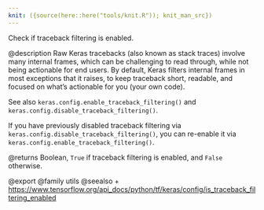```yaml
---
knit: ({source(here::here("tools/knit.R")); knit_man_src})
---
```

Check if traceback filtering is enabled.

@description
Raw Keras tracebacks (also known as stack traces)
involve many internal frames, which can be
challenging to read through, while not being actionable for end users.
By default, Keras filters internal frames in most exceptions that it
raises, to keep traceback short, readable, and focused on what's
actionable for you (your own code).

See also `keras.config.enable_traceback_filtering()` and
`keras.config.disable_traceback_filtering()`.

If you have previously disabled traceback filtering via
`keras.config.disable_traceback_filtering()`, you can re-enable it via
`keras.config.enable_traceback_filtering()`.

@returns
Boolean, `True` if traceback filtering is enabled,
and `False` otherwise.

@export
@family utils
@seealso
+ <https://www.tensorflow.org/api_docs/python/tf/keras/config/is_traceback_filtering_enabled>
